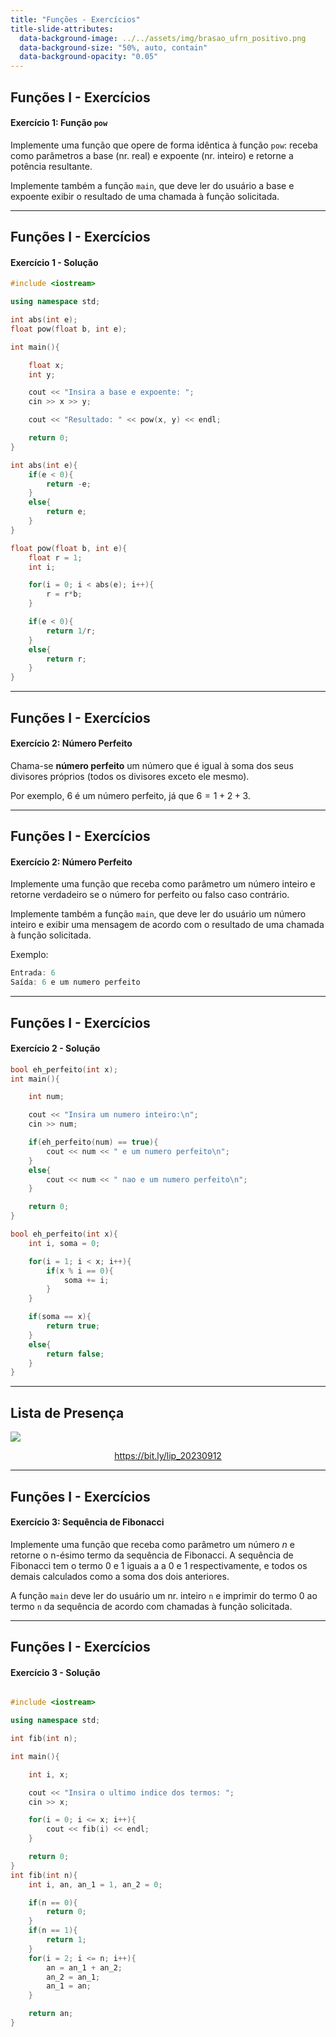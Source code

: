 ```yaml
---
title: "Funções - Exercícios"
title-slide-attributes:
  data-background-image: ../../assets/img/brasao_ufrn_positivo.png
  data-background-size: "50%, auto, contain"
  data-background-opacity: "0.05"
---
```


## Funções I - Exercícios
#### Exercício 1: Função `pow`

Implemente uma função que opere de forma idêntica à função
`pow`: receba como parâmetros a base (nr. real) e expoente (nr. inteiro)
e retorne a potência resultante.

Implemente também a função `main`, que deve ler do usuário a base
e expoente exibir o resultado de uma chamada à função solicitada.

---

## Funções I - Exercícios
#### Exercício 1 - Solução

```C++
#include <iostream>

using namespace std;

int abs(int e);
float pow(float b, int e);

int main(){

    float x;
    int y;

    cout << "Insira a base e expoente: ";
    cin >> x >> y;

    cout << "Resultado: " << pow(x, y) << endl;

    return 0;
}

int abs(int e){
    if(e < 0){
        return -e;
    }
    else{
        return e;
    }
}

float pow(float b, int e){
    float r = 1;
    int i;

    for(i = 0; i < abs(e); i++){
        r = r*b;
    }

    if(e < 0){
        return 1/r;
    }
    else{
        return r;
    }
}
```
---

## Funções I - Exercícios
#### Exercício 2: Número Perfeito

Chama-se **número perfeito** um número que é igual à soma
dos seus divisores próprios (todos os divisores exceto ele mesmo).

Por exemplo, $6$ é um número perfeito, já que $6 = 1 + 2 + 3$.

---

## Funções I - Exercícios
#### Exercício 2: Número Perfeito

Implemente uma função que receba como parâmetro um número inteiro
e retorne verdadeiro se o número for perfeito ou falso caso contrário.

Implemente também a função `main`, que deve ler do usuário um número inteiro
e exibir uma mensagem de acordo com o resultado de uma chamada à função solicitada.

Exemplo:
```cpp
Entrada: 6
Saída: 6 e um numero perfeito
```

---

## Funções I - Exercícios
#### Exercício 2 - Solução

```C++
bool eh_perfeito(int x);
int main(){

    int num;

    cout << "Insira um numero inteiro:\n";
    cin >> num;

    if(eh_perfeito(num) == true){
        cout << num << " e um numero perfeito\n";
    }
    else{
        cout << num << " nao e um numero perfeito\n";
    }

    return 0;
}

bool eh_perfeito(int x){
    int i, soma = 0;

    for(i = 1; i < x; i++){
        if(x % i == 0){
            soma += i;
        }
    }

    if(soma == x){
        return true;
    }
    else{
        return false;
    }
}
```
---

## Lista de Presença

![](https://chart.apis.google.com/chart?cht=qr&chs=300x300&chld=L%7C1&chl=bit.ly%2Flip_20230912){fig-align="center"}

<a href="https://bit.ly/lip_20230912"><p style="text-align:center;">https://bit.ly/lip_20230912</p></a>

---

## Funções I - Exercícios
#### Exercício 3: Sequência de Fibonacci 

Implemente uma função que receba como parâmetro um número $n$
e retorne o n-ésimo termo da sequência de Fibonacci.
A sequência de Fibonacci tem o termo 0 e 1 iguais a
a 0 e 1 respectivamente, e todos os demais calculados como a
soma dos dois anteriores.

A função `main` deve ler do usuário um nr. inteiro `n` e
imprimir do termo 0 ao termo `n` da sequência de acordo
com chamadas à função solicitada.

---

## Funções I - Exercícios
#### Exercício 3 - Solução

```C++

#include <iostream>

using namespace std;

int fib(int n);

int main(){

    int i, x;

    cout << "Insira o ultimo indice dos termos: ";
    cin >> x;

    for(i = 0; i <= x; i++){
        cout << fib(i) << endl;
    }

    return 0;
}
int fib(int n){
    int i, an, an_1 = 1, an_2 = 0;

    if(n == 0){
        return 0;
    }
    if(n == 1){
        return 1;
    }
    for(i = 2; i <= n; i++){
        an = an_1 + an_2;
        an_2 = an_1;
        an_1 = an;
    }

    return an;
}
```